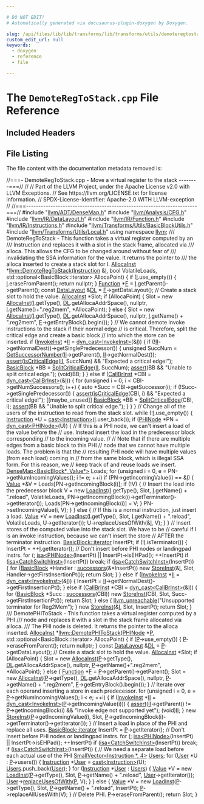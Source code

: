 ```yaml
---

# DO NOT EDIT!
# Automatically generated via docusaurus-plugin-doxygen by Doxygen.

slug: /api/files/lib/lib/transforms/lib/transforms/utils/demoteregtostack-cpp
custom_edit_url: null
keywords:
  - doxygen
  - reference
  - file

---
```





# The `DemoteRegToStack.cpp` File Reference

<DoxygenPage pluginConfig={pluginConfig}>



## Included Headers

<IncludesList>
<IncludesListItem
  filePath="llvm/ADT/DenseMap.h"
  permalink="/docs/api/files/include/include/llvm/include/llvm/adt/densemap-h"
  isLocal="true" />
<IncludesListItem
  filePath="llvm/Analysis/CFG.h"
  permalink="/docs/api/files/include/include/llvm/include/llvm/analysis/cfg-h"
  isLocal="true" />
<IncludesListItem
  filePath="llvm/IR/DataLayout.h"
  permalink="/docs/api/files/include/include/llvm/include/llvm/ir/datalayout-h"
  isLocal="true" />
<IncludesListItem
  filePath="llvm/IR/Function.h"
  permalink="/docs/api/files/include/include/llvm/include/llvm/ir/function-h"
  isLocal="true" />
<IncludesListItem
  filePath="llvm/IR/Instructions.h"
  permalink="/docs/api/files/include/include/llvm/include/llvm/ir/instructions-h"
  isLocal="true" />
<IncludesListItem
  filePath="llvm/Transforms/Utils/BasicBlockUtils.h"
  permalink="/docs/api/files/include/include/llvm/include/llvm/transforms/include/llvm/transforms/utils/basicblockutils-h"
  isLocal="true" />
<IncludesListItem
  filePath="llvm/Transforms/Utils/Local.h"
  permalink="/docs/api/files/include/include/llvm/include/llvm/transforms/include/llvm/transforms/utils/local-h"
  isLocal="true" />
</IncludesList>


## File Listing

The file content with the documentation metadata removed is:

<ProgramListing>

<Link id="l00001" /><CodeLine lineNumber="1"><span class="doxyHighlightComment">//===- DemoteRegToStack.cpp - Move a virtual register to the stack --------===//</span></CodeLine>
<Link id="l00002" /><CodeLine lineNumber="2"><span class="doxyHighlightComment">//</span></CodeLine>
<Link id="l00003" /><CodeLine lineNumber="3"><span class="doxyHighlightComment">// Part of the LLVM Project, under the Apache License v2.0 with LLVM Exceptions.</span></CodeLine>
<Link id="l00004" /><CodeLine lineNumber="4"><span class="doxyHighlightComment">// See https://llvm.org/LICENSE.txt for license information.</span></CodeLine>
<Link id="l00005" /><CodeLine lineNumber="5"><span class="doxyHighlightComment">// SPDX-License-Identifier: Apache-2.0 WITH LLVM-exception</span></CodeLine>
<Link id="l00006" /><CodeLine lineNumber="6"><span class="doxyHighlightComment">//</span></CodeLine>
<Link id="l00007" /><CodeLine lineNumber="7"><span class="doxyHighlightComment">//===----------------------------------------------------------------------===//</span></CodeLine>
<Link id="l00008" /><CodeLine lineNumber="8"></CodeLine>
<Link id="l00009" /><CodeLine lineNumber="9"><span class="doxyHighlightPreprocessor">#include &quot;<a href="/docs/api/files/include/include/llvm/include/llvm/adt/densemap-h">llvm/ADT/DenseMap.h</a>&quot;</span></CodeLine>
<Link id="l00010" /><CodeLine lineNumber="10"><span class="doxyHighlightPreprocessor">#include &quot;<a href="/docs/api/files/include/include/llvm/include/llvm/analysis/cfg-h">llvm/Analysis/CFG.h</a>&quot;</span></CodeLine>
<Link id="l00011" /><CodeLine lineNumber="11"><span class="doxyHighlightPreprocessor">#include &quot;<a href="/docs/api/files/include/include/llvm/include/llvm/ir/datalayout-h">llvm/IR/DataLayout.h</a>&quot;</span></CodeLine>
<Link id="l00012" /><CodeLine lineNumber="12"><span class="doxyHighlightPreprocessor">#include &quot;<a href="/docs/api/files/include/include/llvm/include/llvm/ir/function-h">llvm/IR/Function.h</a>&quot;</span></CodeLine>
<Link id="l00013" /><CodeLine lineNumber="13"><span class="doxyHighlightPreprocessor">#include &quot;<a href="/docs/api/files/include/include/llvm/include/llvm/ir/instructions-h">llvm/IR/Instructions.h</a>&quot;</span></CodeLine>
<Link id="l00014" /><CodeLine lineNumber="14"><span class="doxyHighlightPreprocessor">#include &quot;<a href="/docs/api/files/include/include/llvm/include/llvm/transforms/include/llvm/transforms/utils/basicblockutils-h">llvm/Transforms/Utils/BasicBlockUtils.h</a>&quot;</span></CodeLine>
<Link id="l00015" /><CodeLine lineNumber="15"><span class="doxyHighlightPreprocessor">#include &quot;<a href="/docs/api/files/include/include/llvm/include/llvm/transforms/include/llvm/transforms/utils/local-h">llvm/Transforms/Utils/Local.h</a>&quot;</span></CodeLine>
<Link id="l00016" /><CodeLine lineNumber="16"><span class="doxyHighlightKeyword">using namespace </span><span class="doxyHighlight"><a href="/docs/api/namespaces/llvm">llvm</a>;</span></CodeLine>
<Link id="l00017" /><CodeLine lineNumber="17"></CodeLine>
<Link id="l00018" /><CodeLine lineNumber="18"><span class="doxyHighlightComment">/// DemoteRegToStack - This function takes a virtual register computed by an</span></CodeLine>
<Link id="l00019" /><CodeLine lineNumber="19"><span class="doxyHighlightComment">/// Instruction and replaces it with a slot in the stack frame, allocated via</span></CodeLine>
<Link id="l00020" /><CodeLine lineNumber="20"><span class="doxyHighlightComment">/// alloca.  This allows the CFG to be changed around without fear of</span></CodeLine>
<Link id="l00021" /><CodeLine lineNumber="21"><span class="doxyHighlightComment">/// invalidating the SSA information for the value.  It returns the pointer to</span></CodeLine>
<Link id="l00022" /><CodeLine lineNumber="22"><span class="doxyHighlightComment">/// the alloca inserted to create a stack slot for I.</span></CodeLine>
<Link id="l00023" /><CodeLine lineNumber="23" lineLink="/docs/api/namespaces/llvm/#a5870f3f7c4e3617de1753e793aee726a"><span class="doxyHighlight"><a href="/docs/api/classes/llvm/allocainst">AllocaInst</a> &#42;<a href="/docs/api/namespaces/llvm/#a5870f3f7c4e3617de1753e793aee726a">llvm::DemoteRegToStack</a>(<a href="/docs/api/classes/llvm/instruction">Instruction</a> &amp;<a href="/docs/api/files/lib/lib/support/md5-cpp/#ac0eafdc9ee161b71e7af98af736952fd">I</a>, </span><span class="doxyHighlightKeywordType">bool</span><span class="doxyHighlight"> VolatileLoads,</span></CodeLine>
<Link id="l00024" /><CodeLine lineNumber="24"><span class="doxyHighlight">                                   std::optional&lt;BasicBlock::iterator&gt; AllocaPoint) &#123;</span></CodeLine>
<Link id="l00025" /><CodeLine lineNumber="25"><span class="doxyHighlight">  </span><span class="doxyHighlightKeywordFlow">if</span><span class="doxyHighlight"> (<a href="/docs/api/files/lib/lib/support/md5-cpp/#ac0eafdc9ee161b71e7af98af736952fd">I</a>.use&#95;empty()) &#123;</span></CodeLine>
<Link id="l00026" /><CodeLine lineNumber="26"><span class="doxyHighlight">    <a href="/docs/api/files/lib/lib/support/md5-cpp/#ac0eafdc9ee161b71e7af98af736952fd">I</a>.eraseFromParent();</span></CodeLine>
<Link id="l00027" /><CodeLine lineNumber="27"><span class="doxyHighlight">    </span><span class="doxyHighlightKeywordFlow">return</span><span class="doxyHighlight"> </span><span class="doxyHighlightKeyword">nullptr</span><span class="doxyHighlight">;</span></CodeLine>
<Link id="l00028" /><CodeLine lineNumber="28"><span class="doxyHighlight">  &#125;</span></CodeLine>
<Link id="l00029" /><CodeLine lineNumber="29"></CodeLine>
<Link id="l00030" /><CodeLine lineNumber="30"><span class="doxyHighlight">  <a href="/docs/api/classes/llvm/function">Function</a> &#42;<a href="/docs/api/files/lib/lib/support/md5-cpp/#a96d73bbd7af15cb1fc38c3f4a3bd82e9">F</a> = <a href="/docs/api/files/lib/lib/support/md5-cpp/#ac0eafdc9ee161b71e7af98af736952fd">I</a>.getParent()-&gt;getParent();</span></CodeLine>
<Link id="l00031" /><CodeLine lineNumber="31"><span class="doxyHighlight">  </span><span class="doxyHighlightKeyword">const</span><span class="doxyHighlight"> <a href="/docs/api/classes/llvm/datalayout">DataLayout</a> &amp;<a href="/docs/api/files/lib/lib/target/lib/target/arm/armslshardening-cpp/#ad467c4ab9119043f9b7750ab986be61a">DL</a> = <a href="/docs/api/files/lib/lib/support/md5-cpp/#a96d73bbd7af15cb1fc38c3f4a3bd82e9">F</a>-&gt;getDataLayout();</span></CodeLine>
<Link id="l00032" /><CodeLine lineNumber="32"></CodeLine>
<Link id="l00033" /><CodeLine lineNumber="33"><span class="doxyHighlight">  </span><span class="doxyHighlightComment">// Create a stack slot to hold the value.</span></CodeLine>
<Link id="l00034" /><CodeLine lineNumber="34"><span class="doxyHighlight">  <a href="/docs/api/classes/llvm/allocainst">AllocaInst</a> &#42;Slot;</span></CodeLine>
<Link id="l00035" /><CodeLine lineNumber="35"><span class="doxyHighlight">  </span><span class="doxyHighlightKeywordFlow">if</span><span class="doxyHighlight"> (AllocaPoint) &#123;</span></CodeLine>
<Link id="l00036" /><CodeLine lineNumber="36"><span class="doxyHighlight">    Slot = </span><span class="doxyHighlightKeyword">new</span><span class="doxyHighlight"> <a href="/docs/api/classes/llvm/allocainst">AllocaInst</a>(<a href="/docs/api/files/lib/lib/support/md5-cpp/#ac0eafdc9ee161b71e7af98af736952fd">I</a>.getType(), <a href="/docs/api/files/lib/lib/target/lib/target/arm/armslshardening-cpp/#ad467c4ab9119043f9b7750ab986be61a">DL</a>.getAllocaAddrSpace(), </span><span class="doxyHighlightKeyword">nullptr</span><span class="doxyHighlight">,</span></CodeLine>
<Link id="l00037" /><CodeLine lineNumber="37"><span class="doxyHighlight">                          <a href="/docs/api/files/lib/lib/support/md5-cpp/#ac0eafdc9ee161b71e7af98af736952fd">I</a>.getName()+</span><span class="doxyHighlightStringLiteral">&quot;.reg2mem&quot;</span><span class="doxyHighlight">, &#42;AllocaPoint);</span></CodeLine>
<Link id="l00038" /><CodeLine lineNumber="38"><span class="doxyHighlight">  &#125; </span><span class="doxyHighlightKeywordFlow">else</span><span class="doxyHighlight"> &#123;</span></CodeLine>
<Link id="l00039" /><CodeLine lineNumber="39"><span class="doxyHighlight">    Slot = </span><span class="doxyHighlightKeyword">new</span><span class="doxyHighlight"> <a href="/docs/api/classes/llvm/allocainst">AllocaInst</a>(<a href="/docs/api/files/lib/lib/support/md5-cpp/#ac0eafdc9ee161b71e7af98af736952fd">I</a>.getType(), <a href="/docs/api/files/lib/lib/target/lib/target/arm/armslshardening-cpp/#ad467c4ab9119043f9b7750ab986be61a">DL</a>.getAllocaAddrSpace(), </span><span class="doxyHighlightKeyword">nullptr</span><span class="doxyHighlight">,</span></CodeLine>
<Link id="l00040" /><CodeLine lineNumber="40"><span class="doxyHighlight">                          <a href="/docs/api/files/lib/lib/support/md5-cpp/#ac0eafdc9ee161b71e7af98af736952fd">I</a>.getName() + </span><span class="doxyHighlightStringLiteral">&quot;.reg2mem&quot;</span><span class="doxyHighlight">, <a href="/docs/api/files/lib/lib/support/md5-cpp/#a96d73bbd7af15cb1fc38c3f4a3bd82e9">F</a>-&gt;getEntryBlock().begin());</span></CodeLine>
<Link id="l00041" /><CodeLine lineNumber="41"><span class="doxyHighlight">  &#125;</span></CodeLine>
<Link id="l00042" /><CodeLine lineNumber="42"></CodeLine>
<Link id="l00043" /><CodeLine lineNumber="43"><span class="doxyHighlight">  </span><span class="doxyHighlightComment">// We cannot demote invoke instructions to the stack if their normal edge</span></CodeLine>
<Link id="l00044" /><CodeLine lineNumber="44"><span class="doxyHighlight">  </span><span class="doxyHighlightComment">// is critical. Therefore, split the critical edge and create a basic block</span></CodeLine>
<Link id="l00045" /><CodeLine lineNumber="45"><span class="doxyHighlight">  </span><span class="doxyHighlightComment">// into which the store can be inserted.</span></CodeLine>
<Link id="l00046" /><CodeLine lineNumber="46"><span class="doxyHighlight">  </span><span class="doxyHighlightKeywordFlow">if</span><span class="doxyHighlight"> (<a href="/docs/api/classes/llvm/invokeinst">InvokeInst</a> &#42;<a href="/docs/api/files/lib/lib/target/lib/target/nvptx/nvvmintrrange-cpp/#ac5804672fc0850438d63caec770647f8">II</a> = <a href="/docs/api/namespaces/llvm/#a22eeee01734061ac1b31ccd994c49eef">dyn&#95;cast&lt;InvokeInst&gt;</a>(&amp;<a href="/docs/api/files/lib/lib/support/md5-cpp/#ac0eafdc9ee161b71e7af98af736952fd">I</a>)) &#123;</span></CodeLine>
<Link id="l00047" /><CodeLine lineNumber="47"><span class="doxyHighlight">    </span><span class="doxyHighlightKeywordFlow">if</span><span class="doxyHighlight"> (!<a href="/docs/api/files/lib/lib/target/lib/target/nvptx/nvvmintrrange-cpp/#ac5804672fc0850438d63caec770647f8">II</a>-&gt;getNormalDest()-&gt;getSinglePredecessor()) &#123;</span></CodeLine>
<Link id="l00048" /><CodeLine lineNumber="48"><span class="doxyHighlight">      </span><span class="doxyHighlightKeywordType">unsigned</span><span class="doxyHighlight"> SuccNum = <a href="/docs/api/namespaces/llvm/#a1b38a63d3be7413f335be5f2d81bb234">GetSuccessorNumber</a>(<a href="/docs/api/files/lib/lib/target/lib/target/nvptx/nvvmintrrange-cpp/#ac5804672fc0850438d63caec770647f8">II</a>-&gt;getParent(), <a href="/docs/api/files/lib/lib/target/lib/target/nvptx/nvvmintrrange-cpp/#ac5804672fc0850438d63caec770647f8">II</a>-&gt;getNormalDest());</span></CodeLine>
<Link id="l00049" /><CodeLine lineNumber="49"><span class="doxyHighlight">      <a href="/docs/api/files/lib/lib/target/lib/target/amdgpu/silowercontrolflow-cpp/#a4868c5d81c5ccc98c47aeab6244346a0">assert</a>(<a href="/docs/api/namespaces/llvm/#ababcf5a1223c36cb7c547c5b34c6416c">isCriticalEdge</a>(<a href="/docs/api/files/lib/lib/target/lib/target/nvptx/nvvmintrrange-cpp/#ac5804672fc0850438d63caec770647f8">II</a>, SuccNum) &amp;&amp; </span><span class="doxyHighlightStringLiteral">&quot;Expected a critical edge!&quot;</span><span class="doxyHighlight">);</span></CodeLine>
<Link id="l00050" /><CodeLine lineNumber="50"><span class="doxyHighlight">      <a href="/docs/api/classes/llvm/basicblock">BasicBlock</a> &#42;BB = <a href="/docs/api/namespaces/llvm/#ab61955a622d233750894890e0704da5c">SplitCriticalEdge</a>(<a href="/docs/api/files/lib/lib/target/lib/target/nvptx/nvvmintrrange-cpp/#ac5804672fc0850438d63caec770647f8">II</a>, SuccNum);</span></CodeLine>
<Link id="l00051" /><CodeLine lineNumber="51"><span class="doxyHighlight">      <a href="/docs/api/files/lib/lib/target/lib/target/amdgpu/silowercontrolflow-cpp/#a4868c5d81c5ccc98c47aeab6244346a0">assert</a>(BB &amp;&amp; </span><span class="doxyHighlightStringLiteral">&quot;Unable to split critical edge.&quot;</span><span class="doxyHighlight">);</span></CodeLine>
<Link id="l00052" /><CodeLine lineNumber="52"><span class="doxyHighlight">      (void)BB;</span></CodeLine>
<Link id="l00053" /><CodeLine lineNumber="53"><span class="doxyHighlight">    &#125;</span></CodeLine>
<Link id="l00054" /><CodeLine lineNumber="54"><span class="doxyHighlight">  &#125; </span><span class="doxyHighlightKeywordFlow">else</span><span class="doxyHighlight"> </span><span class="doxyHighlightKeywordFlow">if</span><span class="doxyHighlight"> (<a href="/docs/api/classes/llvm/callbrinst">CallBrInst</a> &#42;CBI = <a href="/docs/api/namespaces/llvm/#a22eeee01734061ac1b31ccd994c49eef">dyn&#95;cast&lt;CallBrInst&gt;</a>(&amp;<a href="/docs/api/files/lib/lib/support/md5-cpp/#ac0eafdc9ee161b71e7af98af736952fd">I</a>)) &#123;</span></CodeLine>
<Link id="l00055" /><CodeLine lineNumber="55"><span class="doxyHighlight">    </span><span class="doxyHighlightKeywordFlow">for</span><span class="doxyHighlight"> (</span><span class="doxyHighlightKeywordType">unsigned</span><span class="doxyHighlight"> i = 0; i &lt; CBI-&gt;getNumSuccessors(); i++) &#123;</span></CodeLine>
<Link id="l00056" /><CodeLine lineNumber="56"><span class="doxyHighlight">      </span><span class="doxyHighlightKeyword">auto</span><span class="doxyHighlight"> &#42;Succ = CBI-&gt;getSuccessor(i);</span></CodeLine>
<Link id="l00057" /><CodeLine lineNumber="57"><span class="doxyHighlight">      </span><span class="doxyHighlightKeywordFlow">if</span><span class="doxyHighlight"> (!Succ-&gt;getSinglePredecessor()) &#123;</span></CodeLine>
<Link id="l00058" /><CodeLine lineNumber="58"><span class="doxyHighlight">        <a href="/docs/api/files/lib/lib/target/lib/target/amdgpu/silowercontrolflow-cpp/#a4868c5d81c5ccc98c47aeab6244346a0">assert</a>(<a href="/docs/api/namespaces/llvm/#ababcf5a1223c36cb7c547c5b34c6416c">isCriticalEdge</a>(CBI, i) &amp;&amp; </span><span class="doxyHighlightStringLiteral">&quot;Expected a critical edge!&quot;</span><span class="doxyHighlight">);</span></CodeLine>
<Link id="l00059" /><CodeLine lineNumber="59"><span class="doxyHighlight">        &#91;&#91;maybe&#95;unused&#93;&#93; <a href="/docs/api/classes/llvm/basicblock">BasicBlock</a> &#42;BB = <a href="/docs/api/namespaces/llvm/#ab61955a622d233750894890e0704da5c">SplitCriticalEdge</a>(CBI, i);</span></CodeLine>
<Link id="l00060" /><CodeLine lineNumber="60"><span class="doxyHighlight">        <a href="/docs/api/files/lib/lib/target/lib/target/amdgpu/silowercontrolflow-cpp/#a4868c5d81c5ccc98c47aeab6244346a0">assert</a>(BB &amp;&amp; </span><span class="doxyHighlightStringLiteral">&quot;Unable to split critical edge.&quot;</span><span class="doxyHighlight">);</span></CodeLine>
<Link id="l00061" /><CodeLine lineNumber="61"><span class="doxyHighlight">      &#125;</span></CodeLine>
<Link id="l00062" /><CodeLine lineNumber="62"><span class="doxyHighlight">    &#125;</span></CodeLine>
<Link id="l00063" /><CodeLine lineNumber="63"><span class="doxyHighlight">  &#125;</span></CodeLine>
<Link id="l00064" /><CodeLine lineNumber="64"></CodeLine>
<Link id="l00065" /><CodeLine lineNumber="65"><span class="doxyHighlight">  </span><span class="doxyHighlightComment">// Change all of the users of the instruction to read from the stack slot.</span></CodeLine>
<Link id="l00066" /><CodeLine lineNumber="66"><span class="doxyHighlight">  </span><span class="doxyHighlightKeywordFlow">while</span><span class="doxyHighlight"> (!<a href="/docs/api/files/lib/lib/support/md5-cpp/#ac0eafdc9ee161b71e7af98af736952fd">I</a>.use&#95;empty()) &#123;</span></CodeLine>
<Link id="l00067" /><CodeLine lineNumber="67"><span class="doxyHighlight">    <a href="/docs/api/classes/llvm/instruction">Instruction</a> &#42;U = <a href="/docs/api/namespaces/llvm/#ac4fc845f5ed92de63cd4474f128f5fc5">cast&lt;Instruction&gt;</a>(<a href="/docs/api/files/lib/lib/support/md5-cpp/#ac0eafdc9ee161b71e7af98af736952fd">I</a>.user&#95;back());</span></CodeLine>
<Link id="l00068" /><CodeLine lineNumber="68"><span class="doxyHighlight">    </span><span class="doxyHighlightKeywordFlow">if</span><span class="doxyHighlight"> (<a href="/docs/api/classes/llvm/phinode">PHINode</a> &#42;PN = <a href="/docs/api/namespaces/llvm/#a22eeee01734061ac1b31ccd994c49eef">dyn&#95;cast&lt;PHINode&gt;</a>(U)) &#123;</span></CodeLine>
<Link id="l00069" /><CodeLine lineNumber="69"><span class="doxyHighlight">      </span><span class="doxyHighlightComment">// If this is a PHI node, we can&#39;t insert a load of the value before the</span></CodeLine>
<Link id="l00070" /><CodeLine lineNumber="70"><span class="doxyHighlight">      </span><span class="doxyHighlightComment">// use.  Instead insert the load in the predecessor block corresponding</span></CodeLine>
<Link id="l00071" /><CodeLine lineNumber="71"><span class="doxyHighlight">      </span><span class="doxyHighlightComment">// to the incoming value.</span></CodeLine>
<Link id="l00072" /><CodeLine lineNumber="72"><span class="doxyHighlight">      </span><span class="doxyHighlightComment">//</span></CodeLine>
<Link id="l00073" /><CodeLine lineNumber="73"><span class="doxyHighlight">      </span><span class="doxyHighlightComment">// Note that if there are multiple edges from a basic block to this PHI</span></CodeLine>
<Link id="l00074" /><CodeLine lineNumber="74"><span class="doxyHighlight">      </span><span class="doxyHighlightComment">// node that we cannot have multiple loads. The problem is that the</span></CodeLine>
<Link id="l00075" /><CodeLine lineNumber="75"><span class="doxyHighlight">      </span><span class="doxyHighlightComment">// resulting PHI node will have multiple values (from each load) coming in</span></CodeLine>
<Link id="l00076" /><CodeLine lineNumber="76"><span class="doxyHighlight">      </span><span class="doxyHighlightComment">// from the same block, which is illegal SSA form. For this reason, we</span></CodeLine>
<Link id="l00077" /><CodeLine lineNumber="77"><span class="doxyHighlight">      </span><span class="doxyHighlightComment">// keep track of and reuse loads we insert.</span></CodeLine>
<Link id="l00078" /><CodeLine lineNumber="78"><span class="doxyHighlight">      <a href="/docs/api/classes/llvm/densemap">DenseMap&lt;BasicBlock&#42;, Value&#42;&gt;</a> Loads;</span></CodeLine>
<Link id="l00079" /><CodeLine lineNumber="79"><span class="doxyHighlight">      </span><span class="doxyHighlightKeywordFlow">for</span><span class="doxyHighlight"> (</span><span class="doxyHighlightKeywordType">unsigned</span><span class="doxyHighlight"> i = 0, e = PN-&gt;getNumIncomingValues(); i != e; ++i)</span></CodeLine>
<Link id="l00080" /><CodeLine lineNumber="80"><span class="doxyHighlight">        </span><span class="doxyHighlightKeywordFlow">if</span><span class="doxyHighlight"> (PN-&gt;getIncomingValue(i) == &amp;<a href="/docs/api/files/lib/lib/support/md5-cpp/#ac0eafdc9ee161b71e7af98af736952fd">I</a>) &#123;</span></CodeLine>
<Link id="l00081" /><CodeLine lineNumber="81"><span class="doxyHighlight">          <a href="/docs/api/classes/llvm/value">Value</a> &#42;&amp;V = Loads&#91;PN-&gt;getIncomingBlock(i)&#93;;</span></CodeLine>
<Link id="l00082" /><CodeLine lineNumber="82"><span class="doxyHighlight">          </span><span class="doxyHighlightKeywordFlow">if</span><span class="doxyHighlight"> (!V) &#123;</span></CodeLine>
<Link id="l00083" /><CodeLine lineNumber="83"><span class="doxyHighlight">            </span><span class="doxyHighlightComment">// Insert the load into the predecessor block</span></CodeLine>
<Link id="l00084" /><CodeLine lineNumber="84"><span class="doxyHighlight">            V = </span><span class="doxyHighlightKeyword">new</span><span class="doxyHighlight"> <a href="/docs/api/classes/llvm/loadinst">LoadInst</a>(<a href="/docs/api/files/lib/lib/support/md5-cpp/#ac0eafdc9ee161b71e7af98af736952fd">I</a>.getType(), Slot, <a href="/docs/api/files/lib/lib/support/md5-cpp/#ac0eafdc9ee161b71e7af98af736952fd">I</a>.getName() + </span><span class="doxyHighlightStringLiteral">&quot;.reload&quot;</span><span class="doxyHighlight">,</span></CodeLine>
<Link id="l00085" /><CodeLine lineNumber="85"><span class="doxyHighlight">                             VolatileLoads,</span></CodeLine>
<Link id="l00086" /><CodeLine lineNumber="86"><span class="doxyHighlight">                             PN-&gt;getIncomingBlock(i)-&gt;getTerminator()-&gt;getIterator());</span></CodeLine>
<Link id="l00087" /><CodeLine lineNumber="87"><span class="doxyHighlight">            Loads&#91;PN-&gt;getIncomingBlock(i)&#93; = V;</span></CodeLine>
<Link id="l00088" /><CodeLine lineNumber="88"><span class="doxyHighlight">          &#125;</span></CodeLine>
<Link id="l00089" /><CodeLine lineNumber="89"><span class="doxyHighlight">          PN-&gt;setIncomingValue(i, V);</span></CodeLine>
<Link id="l00090" /><CodeLine lineNumber="90"><span class="doxyHighlight">        &#125;</span></CodeLine>
<Link id="l00091" /><CodeLine lineNumber="91"></CodeLine>
<Link id="l00092" /><CodeLine lineNumber="92"><span class="doxyHighlight">    &#125; </span><span class="doxyHighlightKeywordFlow">else</span><span class="doxyHighlight"> &#123;</span></CodeLine>
<Link id="l00093" /><CodeLine lineNumber="93"><span class="doxyHighlight">      </span><span class="doxyHighlightComment">// If this is a normal instruction, just insert a load.</span></CodeLine>
<Link id="l00094" /><CodeLine lineNumber="94"><span class="doxyHighlight">      <a href="/docs/api/classes/llvm/value">Value</a> &#42;V = </span><span class="doxyHighlightKeyword">new</span><span class="doxyHighlight"> <a href="/docs/api/classes/llvm/loadinst">LoadInst</a>(<a href="/docs/api/files/lib/lib/support/md5-cpp/#ac0eafdc9ee161b71e7af98af736952fd">I</a>.getType(), Slot, <a href="/docs/api/files/lib/lib/support/md5-cpp/#ac0eafdc9ee161b71e7af98af736952fd">I</a>.getName() + </span><span class="doxyHighlightStringLiteral">&quot;.reload&quot;</span><span class="doxyHighlight">,</span></CodeLine>
<Link id="l00095" /><CodeLine lineNumber="95"><span class="doxyHighlight">                              VolatileLoads, U-&gt;getIterator());</span></CodeLine>
<Link id="l00096" /><CodeLine lineNumber="96"><span class="doxyHighlight">      U-&gt;replaceUsesOfWith(&amp;<a href="/docs/api/files/lib/lib/support/md5-cpp/#ac0eafdc9ee161b71e7af98af736952fd">I</a>, V);</span></CodeLine>
<Link id="l00097" /><CodeLine lineNumber="97"><span class="doxyHighlight">    &#125;</span></CodeLine>
<Link id="l00098" /><CodeLine lineNumber="98"><span class="doxyHighlight">  &#125;</span></CodeLine>
<Link id="l00099" /><CodeLine lineNumber="99"></CodeLine>
<Link id="l00100" /><CodeLine lineNumber="100"><span class="doxyHighlight">  </span><span class="doxyHighlightComment">// Insert stores of the computed value into the stack slot. We have to be</span></CodeLine>
<Link id="l00101" /><CodeLine lineNumber="101"><span class="doxyHighlight">  </span><span class="doxyHighlightComment">// careful if I is an invoke instruction, because we can&#39;t insert the store</span></CodeLine>
<Link id="l00102" /><CodeLine lineNumber="102"><span class="doxyHighlight">  </span><span class="doxyHighlightComment">// AFTER the terminator instruction.</span></CodeLine>
<Link id="l00103" /><CodeLine lineNumber="103"><span class="doxyHighlight">  <a href="/docs/api/classes/llvm/basicblock/#a98c0a84a5dfa8bce341c829709f171e5">BasicBlock::iterator</a> InsertPt;</span></CodeLine>
<Link id="l00104" /><CodeLine lineNumber="104"><span class="doxyHighlight">  </span><span class="doxyHighlightKeywordFlow">if</span><span class="doxyHighlight"> (!<a href="/docs/api/files/lib/lib/support/md5-cpp/#ac0eafdc9ee161b71e7af98af736952fd">I</a>.isTerminator()) &#123;</span></CodeLine>
<Link id="l00105" /><CodeLine lineNumber="105"><span class="doxyHighlight">    InsertPt = ++<a href="/docs/api/files/lib/lib/support/md5-cpp/#ac0eafdc9ee161b71e7af98af736952fd">I</a>.getIterator();</span></CodeLine>
<Link id="l00106" /><CodeLine lineNumber="106"><span class="doxyHighlight">    </span><span class="doxyHighlightComment">// Don&#39;t insert before PHI nodes or landingpad instrs.</span></CodeLine>
<Link id="l00107" /><CodeLine lineNumber="107"><span class="doxyHighlight">    </span><span class="doxyHighlightKeywordFlow">for</span><span class="doxyHighlight"> (; <a href="/docs/api/namespaces/llvm/#a92ca992e52dddc420f4b069cae06dfbe">isa&lt;PHINode&gt;</a>(InsertPt) || InsertPt-&gt;isEHPad(); ++InsertPt)</span></CodeLine>
<Link id="l00108" /><CodeLine lineNumber="108"><span class="doxyHighlight">      </span><span class="doxyHighlightKeywordFlow">if</span><span class="doxyHighlight"> (<a href="/docs/api/namespaces/llvm/#a92ca992e52dddc420f4b069cae06dfbe">isa&lt;CatchSwitchInst&gt;</a>(InsertPt))</span></CodeLine>
<Link id="l00109" /><CodeLine lineNumber="109"><span class="doxyHighlight">        </span><span class="doxyHighlightKeywordFlow">break</span><span class="doxyHighlight">;</span></CodeLine>
<Link id="l00110" /><CodeLine lineNumber="110"><span class="doxyHighlight">    </span><span class="doxyHighlightKeywordFlow">if</span><span class="doxyHighlight"> (<a href="/docs/api/namespaces/llvm/#a92ca992e52dddc420f4b069cae06dfbe">isa&lt;CatchSwitchInst&gt;</a>(InsertPt)) &#123;</span></CodeLine>
<Link id="l00111" /><CodeLine lineNumber="111"><span class="doxyHighlight">      </span><span class="doxyHighlightKeywordFlow">for</span><span class="doxyHighlight"> (<a href="/docs/api/classes/llvm/basicblock">BasicBlock</a> &#42;Handler : <a href="/docs/api/namespaces/llvm/#a26e2a938b431eaa6eca2beaa96410c9d">successors</a>(&amp;&#42;InsertPt))</span></CodeLine>
<Link id="l00112" /><CodeLine lineNumber="112"><span class="doxyHighlight">        </span><span class="doxyHighlightKeyword">new</span><span class="doxyHighlight"> <a href="/docs/api/classes/llvm/storeinst">StoreInst</a>(&amp;<a href="/docs/api/files/lib/lib/support/md5-cpp/#ac0eafdc9ee161b71e7af98af736952fd">I</a>, Slot, Handler-&gt;getFirstInsertionPt());</span></CodeLine>
<Link id="l00113" /><CodeLine lineNumber="113"><span class="doxyHighlight">      </span><span class="doxyHighlightKeywordFlow">return</span><span class="doxyHighlight"> Slot;</span></CodeLine>
<Link id="l00114" /><CodeLine lineNumber="114"><span class="doxyHighlight">    &#125;</span></CodeLine>
<Link id="l00115" /><CodeLine lineNumber="115"><span class="doxyHighlight">  &#125; </span><span class="doxyHighlightKeywordFlow">else</span><span class="doxyHighlight"> </span><span class="doxyHighlightKeywordFlow">if</span><span class="doxyHighlight"> (<a href="/docs/api/classes/llvm/invokeinst">InvokeInst</a> &#42;<a href="/docs/api/files/lib/lib/target/lib/target/nvptx/nvvmintrrange-cpp/#ac5804672fc0850438d63caec770647f8">II</a> = <a href="/docs/api/namespaces/llvm/#a22eeee01734061ac1b31ccd994c49eef">dyn&#95;cast&lt;InvokeInst&gt;</a>(&amp;<a href="/docs/api/files/lib/lib/support/md5-cpp/#ac0eafdc9ee161b71e7af98af736952fd">I</a>)) &#123;</span></CodeLine>
<Link id="l00116" /><CodeLine lineNumber="116"><span class="doxyHighlight">    InsertPt = <a href="/docs/api/files/lib/lib/target/lib/target/nvptx/nvvmintrrange-cpp/#ac5804672fc0850438d63caec770647f8">II</a>-&gt;getNormalDest()-&gt;getFirstInsertionPt();</span></CodeLine>
<Link id="l00117" /><CodeLine lineNumber="117"><span class="doxyHighlight">  &#125; </span><span class="doxyHighlightKeywordFlow">else</span><span class="doxyHighlight"> </span><span class="doxyHighlightKeywordFlow">if</span><span class="doxyHighlight"> (<a href="/docs/api/classes/llvm/callbrinst">CallBrInst</a> &#42;CBI = <a href="/docs/api/namespaces/llvm/#a22eeee01734061ac1b31ccd994c49eef">dyn&#95;cast&lt;CallBrInst&gt;</a>(&amp;<a href="/docs/api/files/lib/lib/support/md5-cpp/#ac0eafdc9ee161b71e7af98af736952fd">I</a>)) &#123;</span></CodeLine>
<Link id="l00118" /><CodeLine lineNumber="118"><span class="doxyHighlight">    </span><span class="doxyHighlightKeywordFlow">for</span><span class="doxyHighlight"> (<a href="/docs/api/classes/llvm/basicblock">BasicBlock</a> &#42;Succ : <a href="/docs/api/namespaces/llvm/#a26e2a938b431eaa6eca2beaa96410c9d">successors</a>(CBI))</span></CodeLine>
<Link id="l00119" /><CodeLine lineNumber="119"><span class="doxyHighlight">      </span><span class="doxyHighlightKeyword">new</span><span class="doxyHighlight"> <a href="/docs/api/classes/llvm/storeinst">StoreInst</a>(CBI, Slot, Succ-&gt;getFirstInsertionPt());</span></CodeLine>
<Link id="l00120" /><CodeLine lineNumber="120"><span class="doxyHighlight">    </span><span class="doxyHighlightKeywordFlow">return</span><span class="doxyHighlight"> Slot;</span></CodeLine>
<Link id="l00121" /><CodeLine lineNumber="121"><span class="doxyHighlight">  &#125; </span><span class="doxyHighlightKeywordFlow">else</span><span class="doxyHighlight"> &#123;</span></CodeLine>
<Link id="l00122" /><CodeLine lineNumber="122"><span class="doxyHighlight">    <a href="/docs/api/files/include/include/llvm/include/llvm/support/errorhandling-h/#ace243f5c25697a1107cce46626b3dc94">llvm&#95;unreachable</a>(</span><span class="doxyHighlightStringLiteral">&quot;Unsupported terminator for Reg2Mem&quot;</span><span class="doxyHighlight">);</span></CodeLine>
<Link id="l00123" /><CodeLine lineNumber="123"><span class="doxyHighlight">  &#125;</span></CodeLine>
<Link id="l00124" /><CodeLine lineNumber="124"></CodeLine>
<Link id="l00125" /><CodeLine lineNumber="125"><span class="doxyHighlight">  </span><span class="doxyHighlightKeyword">new</span><span class="doxyHighlight"> <a href="/docs/api/classes/llvm/storeinst">StoreInst</a>(&amp;<a href="/docs/api/files/lib/lib/support/md5-cpp/#ac0eafdc9ee161b71e7af98af736952fd">I</a>, Slot, InsertPt);</span></CodeLine>
<Link id="l00126" /><CodeLine lineNumber="126"><span class="doxyHighlight">  </span><span class="doxyHighlightKeywordFlow">return</span><span class="doxyHighlight"> Slot;</span></CodeLine>
<Link id="l00127" /><CodeLine lineNumber="127"><span class="doxyHighlight">&#125;</span></CodeLine>
<Link id="l00128" /><CodeLine lineNumber="128"></CodeLine>
<Link id="l00129" /><CodeLine lineNumber="129"><span class="doxyHighlightComment">/// DemotePHIToStack - This function takes a virtual register computed by a PHI</span></CodeLine>
<Link id="l00130" /><CodeLine lineNumber="130"><span class="doxyHighlightComment">/// node and replaces it with a slot in the stack frame allocated via alloca.</span></CodeLine>
<Link id="l00131" /><CodeLine lineNumber="131"><span class="doxyHighlightComment">/// The PHI node is deleted. It returns the pointer to the alloca inserted.</span></CodeLine>
<Link id="l00132" /><CodeLine lineNumber="132" lineLink="/docs/api/namespaces/llvm/#a6467fad9a534208a2ae56241d19cbba7"><span class="doxyHighlight"><a href="/docs/api/classes/llvm/allocainst">AllocaInst</a> &#42;<a href="/docs/api/namespaces/llvm/#a6467fad9a534208a2ae56241d19cbba7">llvm::DemotePHIToStack</a>(<a href="/docs/api/classes/llvm/phinode">PHINode</a> &#42;<a href="/docs/api/files/lib/lib/option/option-cpp/#a04665169063c8ca1f2ea96c27fc7c2b2">P</a>, std::optional&lt;BasicBlock::iterator&gt; AllocaPoint) &#123;</span></CodeLine>
<Link id="l00133" /><CodeLine lineNumber="133"><span class="doxyHighlight">  </span><span class="doxyHighlightKeywordFlow">if</span><span class="doxyHighlight"> (<a href="/docs/api/files/lib/lib/option/option-cpp/#a04665169063c8ca1f2ea96c27fc7c2b2">P</a>-&gt;use&#95;empty()) &#123;</span></CodeLine>
<Link id="l00134" /><CodeLine lineNumber="134"><span class="doxyHighlight">    <a href="/docs/api/files/lib/lib/option/option-cpp/#a04665169063c8ca1f2ea96c27fc7c2b2">P</a>-&gt;eraseFromParent();</span></CodeLine>
<Link id="l00135" /><CodeLine lineNumber="135"><span class="doxyHighlight">    </span><span class="doxyHighlightKeywordFlow">return</span><span class="doxyHighlight"> </span><span class="doxyHighlightKeyword">nullptr</span><span class="doxyHighlight">;</span></CodeLine>
<Link id="l00136" /><CodeLine lineNumber="136"><span class="doxyHighlight">  &#125;</span></CodeLine>
<Link id="l00137" /><CodeLine lineNumber="137"></CodeLine>
<Link id="l00138" /><CodeLine lineNumber="138"><span class="doxyHighlight">  </span><span class="doxyHighlightKeyword">const</span><span class="doxyHighlight"> <a href="/docs/api/classes/llvm/datalayout">DataLayout</a> &amp;<a href="/docs/api/files/lib/lib/target/lib/target/arm/armslshardening-cpp/#ad467c4ab9119043f9b7750ab986be61a">DL</a> = <a href="/docs/api/files/lib/lib/option/option-cpp/#a04665169063c8ca1f2ea96c27fc7c2b2">P</a>-&gt;getDataLayout();</span></CodeLine>
<Link id="l00139" /><CodeLine lineNumber="139"></CodeLine>
<Link id="l00140" /><CodeLine lineNumber="140"><span class="doxyHighlight">  </span><span class="doxyHighlightComment">// Create a stack slot to hold the value.</span></CodeLine>
<Link id="l00141" /><CodeLine lineNumber="141"><span class="doxyHighlight">  <a href="/docs/api/classes/llvm/allocainst">AllocaInst</a> &#42;Slot;</span></CodeLine>
<Link id="l00142" /><CodeLine lineNumber="142"><span class="doxyHighlight">  </span><span class="doxyHighlightKeywordFlow">if</span><span class="doxyHighlight"> (AllocaPoint) &#123;</span></CodeLine>
<Link id="l00143" /><CodeLine lineNumber="143"><span class="doxyHighlight">    Slot = </span><span class="doxyHighlightKeyword">new</span><span class="doxyHighlight"> <a href="/docs/api/classes/llvm/allocainst">AllocaInst</a>(<a href="/docs/api/files/lib/lib/option/option-cpp/#a04665169063c8ca1f2ea96c27fc7c2b2">P</a>-&gt;getType(), <a href="/docs/api/files/lib/lib/target/lib/target/arm/armslshardening-cpp/#ad467c4ab9119043f9b7750ab986be61a">DL</a>.getAllocaAddrSpace(), </span><span class="doxyHighlightKeyword">nullptr</span><span class="doxyHighlight">,</span></CodeLine>
<Link id="l00144" /><CodeLine lineNumber="144"><span class="doxyHighlight">                          <a href="/docs/api/files/lib/lib/option/option-cpp/#a04665169063c8ca1f2ea96c27fc7c2b2">P</a>-&gt;getName()+</span><span class="doxyHighlightStringLiteral">&quot;.reg2mem&quot;</span><span class="doxyHighlight">, &#42;AllocaPoint);</span></CodeLine>
<Link id="l00145" /><CodeLine lineNumber="145"><span class="doxyHighlight">  &#125; </span><span class="doxyHighlightKeywordFlow">else</span><span class="doxyHighlight"> &#123;</span></CodeLine>
<Link id="l00146" /><CodeLine lineNumber="146"><span class="doxyHighlight">    <a href="/docs/api/classes/llvm/function">Function</a> &#42;<a href="/docs/api/files/lib/lib/support/md5-cpp/#a96d73bbd7af15cb1fc38c3f4a3bd82e9">F</a> = <a href="/docs/api/files/lib/lib/option/option-cpp/#a04665169063c8ca1f2ea96c27fc7c2b2">P</a>-&gt;getParent()-&gt;getParent();</span></CodeLine>
<Link id="l00147" /><CodeLine lineNumber="147"><span class="doxyHighlight">    Slot = </span><span class="doxyHighlightKeyword">new</span><span class="doxyHighlight"> <a href="/docs/api/classes/llvm/allocainst">AllocaInst</a>(<a href="/docs/api/files/lib/lib/option/option-cpp/#a04665169063c8ca1f2ea96c27fc7c2b2">P</a>-&gt;getType(), <a href="/docs/api/files/lib/lib/target/lib/target/arm/armslshardening-cpp/#ad467c4ab9119043f9b7750ab986be61a">DL</a>.getAllocaAddrSpace(), </span><span class="doxyHighlightKeyword">nullptr</span><span class="doxyHighlight">,</span></CodeLine>
<Link id="l00148" /><CodeLine lineNumber="148"><span class="doxyHighlight">                          <a href="/docs/api/files/lib/lib/option/option-cpp/#a04665169063c8ca1f2ea96c27fc7c2b2">P</a>-&gt;getName() + </span><span class="doxyHighlightStringLiteral">&quot;.reg2mem&quot;</span><span class="doxyHighlight">,</span></CodeLine>
<Link id="l00149" /><CodeLine lineNumber="149"><span class="doxyHighlight">                          <a href="/docs/api/files/lib/lib/support/md5-cpp/#a96d73bbd7af15cb1fc38c3f4a3bd82e9">F</a>-&gt;getEntryBlock().begin());</span></CodeLine>
<Link id="l00150" /><CodeLine lineNumber="150"><span class="doxyHighlight">  &#125;</span></CodeLine>
<Link id="l00151" /><CodeLine lineNumber="151"></CodeLine>
<Link id="l00152" /><CodeLine lineNumber="152"><span class="doxyHighlight">  </span><span class="doxyHighlightComment">// Iterate over each operand inserting a store in each predecessor.</span></CodeLine>
<Link id="l00153" /><CodeLine lineNumber="153"><span class="doxyHighlight">  </span><span class="doxyHighlightKeywordFlow">for</span><span class="doxyHighlight"> (</span><span class="doxyHighlightKeywordType">unsigned</span><span class="doxyHighlight"> i = 0, e = <a href="/docs/api/files/lib/lib/option/option-cpp/#a04665169063c8ca1f2ea96c27fc7c2b2">P</a>-&gt;getNumIncomingValues(); i &lt; e; ++i) &#123;</span></CodeLine>
<Link id="l00154" /><CodeLine lineNumber="154"><span class="doxyHighlight">    </span><span class="doxyHighlightKeywordFlow">if</span><span class="doxyHighlight"> (<a href="/docs/api/classes/llvm/invokeinst">InvokeInst</a> &#42;<a href="/docs/api/files/lib/lib/target/lib/target/nvptx/nvvmintrrange-cpp/#ac5804672fc0850438d63caec770647f8">II</a> = <a href="/docs/api/namespaces/llvm/#a22eeee01734061ac1b31ccd994c49eef">dyn&#95;cast&lt;InvokeInst&gt;</a>(<a href="/docs/api/files/lib/lib/option/option-cpp/#a04665169063c8ca1f2ea96c27fc7c2b2">P</a>-&gt;getIncomingValue(i))) &#123;</span></CodeLine>
<Link id="l00155" /><CodeLine lineNumber="155"><span class="doxyHighlight">      <a href="/docs/api/files/lib/lib/target/lib/target/amdgpu/silowercontrolflow-cpp/#a4868c5d81c5ccc98c47aeab6244346a0">assert</a>(<a href="/docs/api/files/lib/lib/target/lib/target/nvptx/nvvmintrrange-cpp/#ac5804672fc0850438d63caec770647f8">II</a>-&gt;getParent() != <a href="/docs/api/files/lib/lib/option/option-cpp/#a04665169063c8ca1f2ea96c27fc7c2b2">P</a>-&gt;getIncomingBlock(i) &amp;&amp;</span></CodeLine>
<Link id="l00156" /><CodeLine lineNumber="156"><span class="doxyHighlight">             </span><span class="doxyHighlightStringLiteral">&quot;Invoke edge not supported yet&quot;</span><span class="doxyHighlight">); (void)<a href="/docs/api/files/lib/lib/target/lib/target/nvptx/nvvmintrrange-cpp/#ac5804672fc0850438d63caec770647f8">II</a>;</span></CodeLine>
<Link id="l00157" /><CodeLine lineNumber="157"><span class="doxyHighlight">    &#125;</span></CodeLine>
<Link id="l00158" /><CodeLine lineNumber="158"><span class="doxyHighlight">    </span><span class="doxyHighlightKeyword">new</span><span class="doxyHighlight"> <a href="/docs/api/classes/llvm/storeinst">StoreInst</a>(<a href="/docs/api/files/lib/lib/option/option-cpp/#a04665169063c8ca1f2ea96c27fc7c2b2">P</a>-&gt;getIncomingValue(i), Slot,</span></CodeLine>
<Link id="l00159" /><CodeLine lineNumber="159"><span class="doxyHighlight">                  <a href="/docs/api/files/lib/lib/option/option-cpp/#a04665169063c8ca1f2ea96c27fc7c2b2">P</a>-&gt;getIncomingBlock(i)-&gt;getTerminator()-&gt;getIterator());</span></CodeLine>
<Link id="l00160" /><CodeLine lineNumber="160"><span class="doxyHighlight">  &#125;</span></CodeLine>
<Link id="l00161" /><CodeLine lineNumber="161"></CodeLine>
<Link id="l00162" /><CodeLine lineNumber="162"><span class="doxyHighlight">  </span><span class="doxyHighlightComment">// Insert a load in place of the PHI and replace all uses.</span></CodeLine>
<Link id="l00163" /><CodeLine lineNumber="163"><span class="doxyHighlight">  <a href="/docs/api/classes/llvm/basicblock/#a98c0a84a5dfa8bce341c829709f171e5">BasicBlock::iterator</a> InsertPt = <a href="/docs/api/files/lib/lib/option/option-cpp/#a04665169063c8ca1f2ea96c27fc7c2b2">P</a>-&gt;getIterator();</span></CodeLine>
<Link id="l00164" /><CodeLine lineNumber="164"><span class="doxyHighlight">  </span><span class="doxyHighlightComment">// Don&#39;t insert before PHI nodes or landingpad instrs.</span></CodeLine>
<Link id="l00165" /><CodeLine lineNumber="165"><span class="doxyHighlight">  </span><span class="doxyHighlightKeywordFlow">for</span><span class="doxyHighlight"> (; <a href="/docs/api/namespaces/llvm/#a92ca992e52dddc420f4b069cae06dfbe">isa&lt;PHINode&gt;</a>(InsertPt) || InsertPt-&gt;isEHPad(); ++InsertPt)</span></CodeLine>
<Link id="l00166" /><CodeLine lineNumber="166"><span class="doxyHighlight">    </span><span class="doxyHighlightKeywordFlow">if</span><span class="doxyHighlight"> (<a href="/docs/api/namespaces/llvm/#a92ca992e52dddc420f4b069cae06dfbe">isa&lt;CatchSwitchInst&gt;</a>(InsertPt))</span></CodeLine>
<Link id="l00167" /><CodeLine lineNumber="167"><span class="doxyHighlight">      </span><span class="doxyHighlightKeywordFlow">break</span><span class="doxyHighlight">;</span></CodeLine>
<Link id="l00168" /><CodeLine lineNumber="168"><span class="doxyHighlight">  </span><span class="doxyHighlightKeywordFlow">if</span><span class="doxyHighlight"> (<a href="/docs/api/namespaces/llvm/#a92ca992e52dddc420f4b069cae06dfbe">isa&lt;CatchSwitchInst&gt;</a>(InsertPt)) &#123;</span></CodeLine>
<Link id="l00169" /><CodeLine lineNumber="169"><span class="doxyHighlight">    </span><span class="doxyHighlightComment">// We need a separate load before each actual use of the PHI</span></CodeLine>
<Link id="l00170" /><CodeLine lineNumber="170"><span class="doxyHighlight">    <a href="/docs/api/classes/llvm/smallvector">SmallVector&lt;Instruction &#42;, 4&gt;</a> <a href="/docs/api/files/lib/lib/analysis/ivusers-cpp/#a4e5b9edb51eec9dbca592075eb64dfcb">Users</a>;</span></CodeLine>
<Link id="l00171" /><CodeLine lineNumber="171"><span class="doxyHighlight">    </span><span class="doxyHighlightKeywordFlow">for</span><span class="doxyHighlight"> (<a href="/docs/api/classes/llvm/user">User</a> &#42;U : <a href="/docs/api/files/lib/lib/option/option-cpp/#a04665169063c8ca1f2ea96c27fc7c2b2">P</a>-&gt;users()) &#123;</span></CodeLine>
<Link id="l00172" /><CodeLine lineNumber="172"><span class="doxyHighlight">      <a href="/docs/api/classes/llvm/instruction">Instruction</a> &#42;<a href="/docs/api/classes/llvm/user">User</a> = <a href="/docs/api/namespaces/llvm/#ac4fc845f5ed92de63cd4474f128f5fc5">cast&lt;Instruction&gt;</a>(U);</span></CodeLine>
<Link id="l00173" /><CodeLine lineNumber="173"><span class="doxyHighlight">      <a href="/docs/api/files/lib/lib/analysis/ivusers-cpp/#a4e5b9edb51eec9dbca592075eb64dfcb">Users</a>.push&#95;back(<a href="/docs/api/classes/llvm/user">User</a>);</span></CodeLine>
<Link id="l00174" /><CodeLine lineNumber="174"><span class="doxyHighlight">    &#125;</span></CodeLine>
<Link id="l00175" /><CodeLine lineNumber="175"><span class="doxyHighlight">    </span><span class="doxyHighlightKeywordFlow">for</span><span class="doxyHighlight"> (<a href="/docs/api/classes/llvm/instruction">Instruction</a> &#42;<a href="/docs/api/classes/llvm/user">User</a> : <a href="/docs/api/files/lib/lib/analysis/ivusers-cpp/#a4e5b9edb51eec9dbca592075eb64dfcb">Users</a>) &#123;</span></CodeLine>
<Link id="l00176" /><CodeLine lineNumber="176"><span class="doxyHighlight">      <a href="/docs/api/classes/llvm/value">Value</a> &#42;V =</span></CodeLine>
<Link id="l00177" /><CodeLine lineNumber="177"><span class="doxyHighlight">          </span><span class="doxyHighlightKeyword">new</span><span class="doxyHighlight"> <a href="/docs/api/classes/llvm/loadinst">LoadInst</a>(<a href="/docs/api/files/lib/lib/option/option-cpp/#a04665169063c8ca1f2ea96c27fc7c2b2">P</a>-&gt;getType(), Slot, <a href="/docs/api/files/lib/lib/option/option-cpp/#a04665169063c8ca1f2ea96c27fc7c2b2">P</a>-&gt;getName() + </span><span class="doxyHighlightStringLiteral">&quot;.reload&quot;</span><span class="doxyHighlight">, <a href="/docs/api/classes/llvm/user">User</a>-&gt;getIterator());</span></CodeLine>
<Link id="l00178" /><CodeLine lineNumber="178"><span class="doxyHighlight">      <a href="/docs/api/classes/llvm/user">User</a>-&gt;<a href="/docs/api/classes/llvm/user/#a1600c7959045cb6b6a5f5a1d427ec67e">replaceUsesOfWith</a>(<a href="/docs/api/files/lib/lib/option/option-cpp/#a04665169063c8ca1f2ea96c27fc7c2b2">P</a>, V);</span></CodeLine>
<Link id="l00179" /><CodeLine lineNumber="179"><span class="doxyHighlight">    &#125;</span></CodeLine>
<Link id="l00180" /><CodeLine lineNumber="180"><span class="doxyHighlight">  &#125; </span><span class="doxyHighlightKeywordFlow">else</span><span class="doxyHighlight"> &#123;</span></CodeLine>
<Link id="l00181" /><CodeLine lineNumber="181"><span class="doxyHighlight">    <a href="/docs/api/classes/llvm/value">Value</a> &#42;V =</span></CodeLine>
<Link id="l00182" /><CodeLine lineNumber="182"><span class="doxyHighlight">        </span><span class="doxyHighlightKeyword">new</span><span class="doxyHighlight"> <a href="/docs/api/classes/llvm/loadinst">LoadInst</a>(<a href="/docs/api/files/lib/lib/option/option-cpp/#a04665169063c8ca1f2ea96c27fc7c2b2">P</a>-&gt;getType(), Slot, <a href="/docs/api/files/lib/lib/option/option-cpp/#a04665169063c8ca1f2ea96c27fc7c2b2">P</a>-&gt;getName() + </span><span class="doxyHighlightStringLiteral">&quot;.reload&quot;</span><span class="doxyHighlight">, InsertPt);</span></CodeLine>
<Link id="l00183" /><CodeLine lineNumber="183"><span class="doxyHighlight">    <a href="/docs/api/files/lib/lib/option/option-cpp/#a04665169063c8ca1f2ea96c27fc7c2b2">P</a>-&gt;replaceAllUsesWith(V);</span></CodeLine>
<Link id="l00184" /><CodeLine lineNumber="184"><span class="doxyHighlight">  &#125;</span></CodeLine>
<Link id="l00185" /><CodeLine lineNumber="185"><span class="doxyHighlight">  </span><span class="doxyHighlightComment">// Delete PHI.</span></CodeLine>
<Link id="l00186" /><CodeLine lineNumber="186"><span class="doxyHighlight">  <a href="/docs/api/files/lib/lib/option/option-cpp/#a04665169063c8ca1f2ea96c27fc7c2b2">P</a>-&gt;eraseFromParent();</span></CodeLine>
<Link id="l00187" /><CodeLine lineNumber="187"><span class="doxyHighlight">  </span><span class="doxyHighlightKeywordFlow">return</span><span class="doxyHighlight"> Slot;</span></CodeLine>
<Link id="l00188" /><CodeLine lineNumber="188"><span class="doxyHighlight">&#125;</span></CodeLine>

</ProgramListing>


</DoxygenPage>
